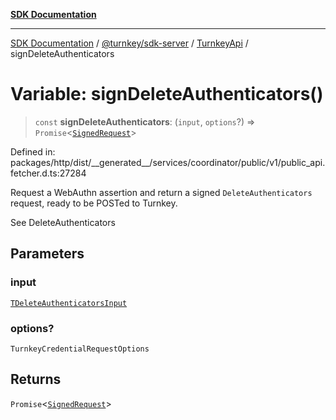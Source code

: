 [**SDK Documentation**](../../../../../README.mdx)

***

[SDK Documentation](../../../../../packages.mdx) / [@turnkey/sdk-server](../../../README.mdx) / [TurnkeyApi](../README.mdx) / signDeleteAuthenticators

# Variable: signDeleteAuthenticators()

> `const` **signDeleteAuthenticators**: (`input`, `options`?) => `Promise`\<[`SignedRequest`](../../../../http/type-aliases/SignedRequest.mdx)\>

Defined in: packages/http/dist/\_\_generated\_\_/services/coordinator/public/v1/public\_api.fetcher.d.ts:27284

Request a WebAuthn assertion and return a signed `DeleteAuthenticators` request, ready to be POSTed to Turnkey.

See DeleteAuthenticators

## Parameters

### input

[`TDeleteAuthenticatorsInput`](../type-aliases/TDeleteAuthenticatorsInput.mdx)

### options?

`TurnkeyCredentialRequestOptions`

## Returns

`Promise`\<[`SignedRequest`](../../../../http/type-aliases/SignedRequest.mdx)\>
